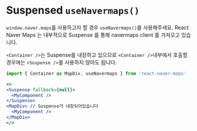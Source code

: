 # Suspensed `useNavermaps()`

`window.naver.maps`를 사용하고자 할 경우 `useNavermaps()`를 사용해주세요. 
React Naver Maps 는 내부적으로 Suspense 를 통해 navermaps client 를 가져오고 있습니다.

`<Container />`는 Suspense를 내장하고 있으므로 `<Container />`내부에서 호출할 경우에는 `<Suspense />`를 사용하지 않아도 됩니다.

``` jsx
import { Container as MapDiv, useNavermaps } from 'react-naver-maps'

<>
<Suspense fallback={null}>
  <MyComponent />
</Suspense>
<MapDiv> // Suspense가 내장되어있습니다
  <MyComponent />
</MapDiv>
</>
```